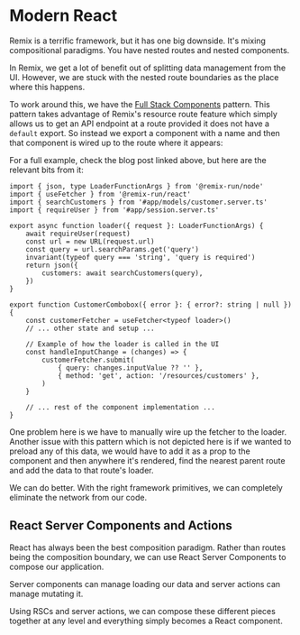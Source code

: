 # Modern React

Remix is a terrific framework, but it has one big downside. It's mixing
compositional paradigms. You have nested routes and nested components.

In Remix, we get a lot of benefit out of splitting data management from the UI.
However, we are stuck with the nested route boundaries as the place where this
happens.

To work around this, we have the
[Full Stack Components](https://www.epicweb.dev/full-stack-components) pattern.
This pattern takes advantage of Remix's resource route feature which simply
allows us to get an API endpoint at a route provided it does not have a
`default` export. So instead we export a component with a name and then that
component is wired up to the route where it appears:

For a full example, check the blog post linked above, but here are the relevant
bits from it:

```tsx lines=24
import { json, type LoaderFunctionArgs } from '@remix-run/node'
import { useFetcher } from '@remix-run/react'
import { searchCustomers } from '#app/models/customer.server.ts'
import { requireUser } from '#app/session.server.ts'

export async function loader({ request }: LoaderFunctionArgs) {
	await requireUser(request)
	const url = new URL(request.url)
	const query = url.searchParams.get('query')
	invariant(typeof query === 'string', 'query is required')
	return json({
		customers: await searchCustomers(query),
	})
}

export function CustomerCombobox({ error }: { error?: string | null }) {
	const customerFetcher = useFetcher<typeof loader>()
	// ... other state and setup ...

	// Example of how the loader is called in the UI
	const handleInputChange = (changes) => {
		customerFetcher.submit(
			{ query: changes.inputValue ?? '' },
			{ method: 'get', action: '/resources/customers' },
		)
	}

	// ... rest of the component implementation ...
}
```

One problem here is we have to manually wire up the fetcher to the loader.
Another issue with this pattern which is not depicted here is if we wanted to
preload any of this data, we would have to add it as a prop to the component
and then anywhere it's rendered, find the nearest parent route and add the data
to that route's loader.

We can do better. With the right framework primitives, we can completely
eliminate the network from our code.

## React Server Components and Actions

React has always been the best composition paradigm. Rather than routes being
the composition boundary, we can use React Server Components to compose our
application.

Server components can manage loading our data and server actions can manage
mutating it.

Using RSCs and server actions, we can compose these different pieces together
at any level and everything simply becomes a React component.
